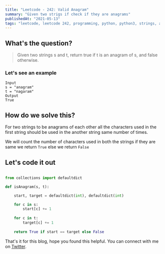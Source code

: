 ```yaml
---
title: "Leetcode - 242: Valid Anagram"
summary: "Given two strigs if check if they are anagrams"
publishedAt: "2021-05-13"
tags: "leetcode, leetcode 242, programming, python, python3, strings, anagrams, coding, interview, dsa, algorithms"
---
```


## What's the question?

<blockquote>
  Given two strings s and t, return true if t is an anagram of s, and false
  otherwise.
</blockquote>

### Let's see an example

```dart:example
Input
s = "anagram"
t = "nagaram"
Output
True
```

## How do we solve this?

For two strings to be anagrams of each other all the characters used in the first string should be used in the another string same number of times.

We will count the number of characters used in both the strings if they are same we return `True` else we return `False`


## Let's code it out

```dart:anagram.py

from collections import defaultdict

def isAnagram(s, t):

    start, target = defaultdict(int), defaultdict(int)

    for c in s:
        start[c] += 1
    
    for c in t:
        target[c] += 1
    
    return True if start == target else False

```

That's it for this blog, hope you found this helpful. You can connect with me on <a target="_blank" href="https://twitter.com/saglanivatsal">Twitter</a>.